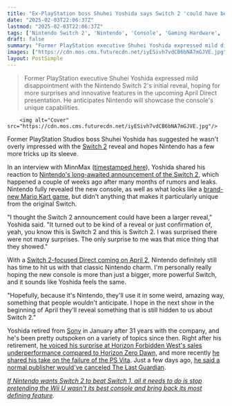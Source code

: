 ```yaml
---
title: "Ex-PlayStation boss Shuhei Yoshida says Switch 2 'could have been a larger reveal' and 'the only surprise to me was that mice thing that they showed'"
date: "2025-02-03T22:06:37Z"
lastmod: "2025-02-03T22:06:37Z"
tags: ['Nintendo Switch 2', 'Nintendo', 'Console', 'Gaming Hardware', 'Mario Kart']
draft: false
summary: "Former PlayStation executive Shuhei Yoshida expressed mild disappointment with the Nintendo Switch 2's initial reveal, hoping for more surprises and innovative features in the upcoming April Direct presentation.  He anticipates Nintendo will showcase the console's unique capabilities."
images: ["https://cdn.mos.cms.futurecdn.net/iyESivh7vdCB6bNA7mGJVE.jpg"]
layout: PostSimple
---
```

> Former PlayStation executive Shuhei Yoshida expressed mild disappointment with the Nintendo Switch 2's initial reveal, hoping for more surprises and innovative features in the upcoming April Direct presentation.  He anticipates Nintendo will showcase the console's unique capabilities.


        <img alt="Cover" src="https://cdn.mos.cms.futurecdn.net/iyESivh7vdCB6bNA7mGJVE.jpg"/>
        
Former PlayStation Studios boss Shuhei Yoshida has suggested he wasn't overly impressed with the [Switch 2](https://www.gamesradar.com/nintendo-switch-2-guide/) reveal and hopes Nintendo has a few more tricks up its sleeve.

In an interview with MinnMax ([timestamped here](https://youtu.be/HtiJlzs0xRE?si=Gr20RvwUDExLsiAJ&t=1258)), Yoshida shared his reaction to [Nintendo's long-awaited announcement of the Switch 2](https://www.gamesradar.com/platforms/nintendo/nintendo-switch-2-is-coming-this-year-with-a-full-nintendo-switch-2-direct-next-month/), which happened a couple of weeks ago after many months of rumors and leaks. Nintendo fully revealed the new console, as well as what looks like a [brand-new Mario Kart game](https://www.gamesradar.com/mario-kart-9-guide/), but didn't anything that makes it particularly unique from the original Switch.

"I thought the Switch 2 announcement could have been a larger reveal," Yoshida said. "It turned out to be kind of a reveal or just confirmation of, yeah, you know this is Switch 2 and this is Switch 2. I was surprised there were not many surprises. The only surprise to me was that mice thing that they showed."

With a [Switch 2-focused Direct coming on April 2](https://www.gamesradar.com/games/nintendo-direct-switch-2-april-2025-guide/), Nintendo definitely still has time to hit us with that classic Nintendo charm. I'm personally really hoping the new console is more than just a bigger, more powerful Switch, and it sounds like Yoshida feels the same.

"Hopefully, because it's Nintendo, they'll use it in some weird, amazing way, something that people wouldn't anticipate. I hope in the next show in the beginning of April they'll reveal something that is still hidden to us about Switch 2."

Yoshida retired from [Sony](https://www.gamesradar.com/tag/sony/) in January after 31 years with the company, and he's been pretty outspoken on a variety of topics since then. Right after his retirement, [he voiced his surprise at Horizon Forbidden West's sales underperformance compared to Horizon Zero Dawn](https://www.gamesradar.com/games/horizon/playstation-veteran-shuhei-yoshida-says-hes-surprised-by-horizon-forbidden-wests-success-compared-to-zero-dawns-own-i-was-hoping-that-the-sequel-would-do-even-better/), and more recently [he shared his take on the failure of the PS Vita](https://www.gamesradar.com/hardware/handhelds/playstation-legend-shuhei-yoshida-says-the-vita-failed-because-a-lot-of-technical-choices-werent-good-ones-and-sony-couldnt-support-ps4-at-the-same-time/). Just a few days ago, [he said a normal publisher would've canceled The Last Guardian](https://www.gamesradar.com/games/action/playstation-icon-shuhei-yoshida-says-a-normal-publisher-wouldve-canceled-the-last-guardian-but-even-when-it-was-running-at-10-15-fps-on-ps3-he-insisted-we-have-to-release-it/).

[<em>If Nintendo wants Switch 2 to beat Switch 1, all it needs to do is stop pretending the Wii U wasn't its best console and bring back its most defining feature</em>](https://www.gamesradar.com/platforms/nintendo-switch-2/if-nintendo-wants-switch-2-to-beat-switch-1-all-it-needs-to-do-is-stop-pretending-the-wii-u-wasnt-its-best-console-and-bring-back-its-most-defining-feature/)*.*
        